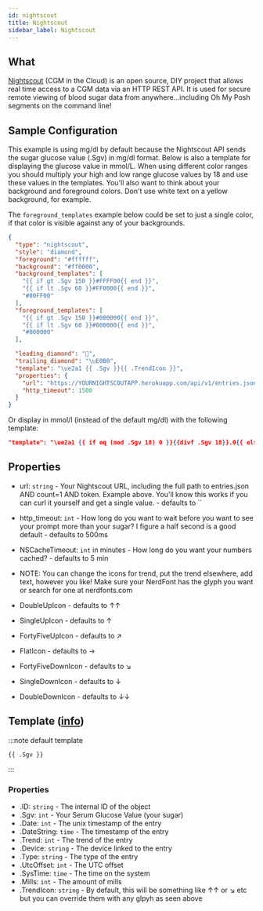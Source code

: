 ```yaml
---
id: nightscout
title: Nightscout
sidebar_label: Nightscout
---
```


## What

[Nightscout][nightscout] (CGM in the Cloud) is an open source,
DIY project that allows real time access to a CGM data via an HTTP REST API. It
is used for secure remote viewing of blood sugar data from anywhere...including
Oh My Posh segments on the command line!

## Sample Configuration

This example is using mg/dl by default because the Nightscout API sends the sugar
glucose value (.Sgv) in mg/dl format. Below is also a template for displaying the
glucose value in mmol/L. When using different color ranges you should multiply your
high and low range glucose values by 18 and use these values in the templates.
You'll also want to think about your background and foreground colors. Don't use
white text on a yellow background, for example.

The `foreground_templates` example below could be set to just a single color,
if that color is visible against any of your backgrounds.

```json
{
  "type": "nightscout",
  "style": "diamond",
  "foreground": "#ffffff",
  "background": "#ff0000",
  "background_templates": [
    "{{ if gt .Sgv 150 }}#FFFF00{{ end }}",
    "{{ if lt .Sgv 60 }}#FF0000{{ end }}",
    "#00FF00"
  ],
  "foreground_templates": [
    "{{ if gt .Sgv 150 }}#000000{{ end }}",
    "{{ if lt .Sgv 60 }}#000000{{ end }}",
    "#000000"
  ],

  "leading_diamond": "",
  "trailing_diamond": "\uE0B0",
  "template": "\ue2a1 {{ .Sgv }}{{ .TrendIcon }}",
  "properties": {
    "url": "https://YOURNIGHTSCOUTAPP.herokuapp.com/api/v1/entries.json?count=1&token=APITOKENFROMYOURADMIN",
    "http_timeout": 1500
  }
}
```

Or display in mmol/l (instead of the default mg/dl) with the following template:

```json
"template": "\ue2a1 {{ if eq (mod .Sgv 18) 0 }}{{divf .Sgv 18}}.0{{ else }} {{ round (divf .Sgv 18) 1 }}{{ end }}{{ .TrendIcon }}"
```

## Properties

- url: `string` - Your Nightscout URL, including the full path to entries.json
  AND count=1 AND token. Example above. You'll know this works if you can curl
  it yourself and get a single value. - defaults to ``
- http_timeout: `int` - How long do you want to wait before you want to see
  your prompt more than your sugar? I figure a half second is a good default -
  defaults to 500ms
- NSCacheTimeout: `int` in minutes - How long do you want your numbers cached? -
  defaults to 5 min

- NOTE: You can change the icons for trend, put the trend elsewhere, add text,
  however you like!
  Make sure your NerdFont has the glyph you want or search for one at
  nerdfonts.com
- DoubleUpIcon - defaults to ↑↑
- SingleUpIcon - defaults to ↑
- FortyFiveUpIcon - defaults to ↗
- FlatIcon - defaults to →
- FortyFiveDownIcon - defaults to ↘
- SingleDownIcon - defaults to ↓
- DoubleDownIcon - defaults to ↓↓

## Template ([info][templates])

:::note default template

``` template
{{ .Sgv }}
```

:::

### Properties

- .ID: `string` - The internal ID of the object
- .Sgv: `int` - Your Serum Glucose Value (your sugar)
- .Date: `int` - The unix timestamp of the entry
- .DateString: `time` - The timestamp of the entry
- .Trend: `int` - The trend of the entry
- .Device: `string` - The device linked to the entry
- .Type: `string` - The type of the entry
- .UtcOffset: `int` - The UTC offset
- .SysTime: `time` - The time on the system
- .Mills: `int` - The amount of mills
- .TrendIcon: `string` - By default, this will be something like ↑↑ or ↘ etc but you can
  override them with any glpyh as seen above

[templates]: /docs/configuration/templates
[nightscout]: http://www.nightscout.info/
